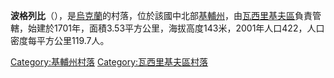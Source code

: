 {{coord|50|8|14|N|30|24|43|E|scale:30000|display=title}}

'''波格列比'''（{{lang-uk|Погреби}}），是[[烏克蘭|烏克蘭]]的村落，位於該國中北部[[基輔州|基輔州]]，由[[瓦西里基夫區|瓦西里基夫區]]負責管轄，始建於1701年，面積3.53平方公里，海拔高度143米，2001年人口422，人口密度每平方公里119.7人。

{{DEFAULTSORT:Погреби}}
[[Category:基輔州村落|Category:基輔州村落]]
[[Category:瓦西里基夫區村落|Category:瓦西里基夫區村落]]


{{Kiev-geo-stub}}